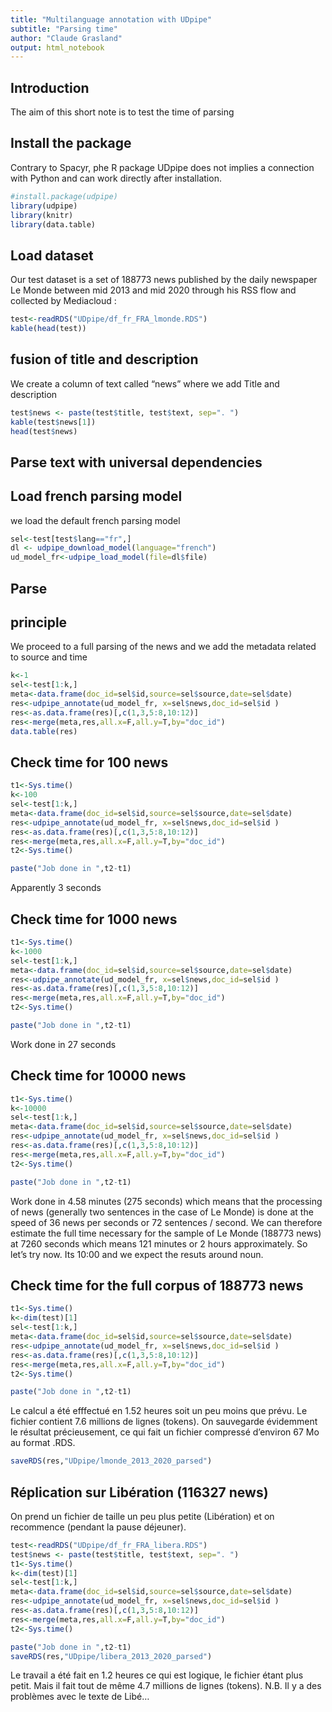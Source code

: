 ---
title: "Multilanguage annotation with UDpipe"
subtitle: "Parsing time"
author: "Claude Grasland"
output: html_notebook
---

## Introduction

The aim of this short note is to test the time of parsing



## Install the package

Contrary to Spacyr, phe R package UDpipe does not implies a connection with Python and can work directly after installation.

```{r}
#install.package(udpipe)
library(udpipe)
library(knitr)
library(data.table)
```


## Load dataset


Our test dataset is a set of 188773 news published by the daily newspaper Le Monde between mid 2013 and mid 2020 through his RSS flow and collected by Mediacloud : 


```{r}
test<-readRDS("UDpipe/df_fr_FRA_lmonde.RDS")
kable(head(test))

```

## fusion of title and description

We create a column of text called "news" where we add Title and description

```{r}
test$news <- paste(test$title, test$text, sep=". ")
kable(test$news[1])
head(test$news)
```



## Parse text with universal dependencies



## Load french parsing model

we load the default french parsing model

```{r}
sel<-test[test$lang=="fr",]
dl <- udpipe_download_model(language="french")
ud_model_fr<-udpipe_load_model(file=dl$file)
```

## Parse

## principle

We proceed to a full parsing of the news and we add the metadata related to source and time

```{r}
k<-1
sel<-test[1:k,]
meta<-data.frame(doc_id=sel$id,source=sel$source,date=sel$date)
res<-udpipe_annotate(ud_model_fr, x=sel$news,doc_id=sel$id )
res<-as.data.frame(res)[,c(1,3,5:8,10:12)]
res<-merge(meta,res,all.x=F,all.y=T,by="doc_id")
data.table(res)
```
## Check time for 100 news


```{r}
t1<-Sys.time()
k<-100
sel<-test[1:k,]
meta<-data.frame(doc_id=sel$id,source=sel$source,date=sel$date)
res<-udpipe_annotate(ud_model_fr, x=sel$news,doc_id=sel$id )
res<-as.data.frame(res)[,c(1,3,5:8,10:12)]
res<-merge(meta,res,all.x=F,all.y=T,by="doc_id")
t2<-Sys.time()

paste("Job done in ",t2-t1)
```

Apparently 3 seconds

## Check time for 1000 news


```{r}
t1<-Sys.time()
k<-1000
sel<-test[1:k,]
meta<-data.frame(doc_id=sel$id,source=sel$source,date=sel$date)
res<-udpipe_annotate(ud_model_fr, x=sel$news,doc_id=sel$id )
res<-as.data.frame(res)[,c(1,3,5:8,10:12)]
res<-merge(meta,res,all.x=F,all.y=T,by="doc_id")
t2<-Sys.time()

paste("Job done in ",t2-t1)
```


Work done in 27 seconds

## Check time for 10000 news


```{r}
t1<-Sys.time()
k<-10000
sel<-test[1:k,]
meta<-data.frame(doc_id=sel$id,source=sel$source,date=sel$date)
res<-udpipe_annotate(ud_model_fr, x=sel$news,doc_id=sel$id )
res<-as.data.frame(res)[,c(1,3,5:8,10:12)]
res<-merge(meta,res,all.x=F,all.y=T,by="doc_id")
t2<-Sys.time()

paste("Job done in ",t2-t1)

```

Work done in 4.58 minutes (275 seconds) which means that the processing of news (generally two sentences in the case of Le Monde) is done at the speed of 36 news per seconds or 72 sentences / second.
We can therefore estimate the full time necessary for the sample of Le Monde (188773 news) at 7260 seconds which means 121 minutes or 2 hours approximately.  So let's try now. Its 10:00 and we expect the resuts around noun.

## Check time for the full corpus of 188773 news

```{r}
t1<-Sys.time()
k<-dim(test)[1]
sel<-test[1:k,]
meta<-data.frame(doc_id=sel$id,source=sel$source,date=sel$date)
res<-udpipe_annotate(ud_model_fr, x=sel$news,doc_id=sel$id )
res<-as.data.frame(res)[,c(1,3,5:8,10:12)]
res<-merge(meta,res,all.x=F,all.y=T,by="doc_id")
t2<-Sys.time()

paste("Job done in ",t2-t1)

```

Le calcul a été efffectué en 1.52 heures soit un peu moins que prévu. Le fichier contient 7.6 millions de lignes (tokens). On sauvegarde évidemment le résultat précieusement, ce qui fait un fichier compressé d'environ 67 Mo au format .RDS.

```{r}
saveRDS(res,"UDpipe/lmonde_2013_2020_parsed")
```


## Réplication sur Libération (116327 news)

On prend un fichier de taille un peu plus petite (Libération) et on recommence (pendant la pause déjeuner).

```{r}
test<-readRDS("UDpipe/df_fr_FRA_libera.RDS")
test$news <- paste(test$title, test$text, sep=". ")
t1<-Sys.time()
k<-dim(test)[1]
sel<-test[1:k,]
meta<-data.frame(doc_id=sel$id,source=sel$source,date=sel$date)
res<-udpipe_annotate(ud_model_fr, x=sel$news,doc_id=sel$id )
res<-as.data.frame(res)[,c(1,3,5:8,10:12)]
res<-merge(meta,res,all.x=F,all.y=T,by="doc_id")
t2<-Sys.time()

paste("Job done in ",t2-t1)
saveRDS(res,"UDpipe/libera_2013_2020_parsed")
```

Le travail a été fait en 1.2 heures ce qui est logique, le fichier étant plus petit. Mais il fait tout de même 4.7 millions de lignes (tokens). 
N.B. Il y a des problèmes avec le texte de Libé...



